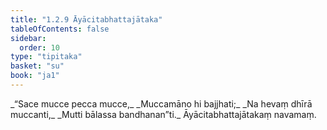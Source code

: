 ```yaml
---
title: "1.2.9 Āyācitabhattajātaka"
tableOfContents: false
sidebar:
  order: 10
type: "tipitaka"
basket: "su"
book: "ja1"
---
```



<DynamicBreadcrumb />

<Division number="19" book="ja1">

<Paragraph number="40" type="verses" book="ja1">
_“Sace mucce pecca mucce,_  
_Muccamāno hi bajjhati;_  
_Na hevaṃ dhīrā muccanti,_  
_Mutti bālassa bandhanan”ti._  


</Paragraph>
</Division>

<Paragraph number="41" type="center" book="ja1">
Āyācitabhattajātakaṃ navamaṃ.
</Paragraph>